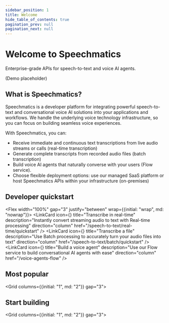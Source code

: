 ```yaml
---
sidebar_position: 1
title: Welcome
hide_table_of_contents: true
pagination_prev: null
pagination_next: null
---
```



# Welcome to Speechmatics

Enterprise-grade APIs for speech-to-text and voice AI agents.

<Box asChild width="100%" height="200px" my="3">
  <Card>
    <Flex justify="center" align="center" width="100%" height="100%">
    (Demo placeholder)
    </Flex>
  </Card>
</Box>

## What is Speechmatics?

Speechmatics is a developer platform for integrating powerful speech-to-text and conversational voice AI solutions into your applications and workflows. We handle the underlying voice technology infrastructure, so you can focus on building seamless voice experiences.

With Speechmatics, you can:

- Receive immediate and continuous text transcriptions from live audio streams or calls (real-time transcription)
- Generate complete transcripts from recorded audio files (batch transcription)
- Build voice AI agents that naturally converse with your users (Flow service).
- Choose flexible deployment options: use our managed SaaS platform or host Speechmatics APIs within your infrastructure (on-premises)

## Developer quickstart

<Flex width="100%" gap="3" justify="between" wrap={{initial: "wrap", md: "nowrap"}}>
  <LinkCard
    icon={<ChevronsRightIcon/>}
    title="Transcribe in real-time"
    description="Instantly convert streaming audio to text with Real-time processing"
    direction="column"
    href="/speech-to-text/real-time/quickstart"
  />
  <LinkCard
    icon={<FileAudio/>}
    title="Transcribe a file"
    description="Use Batch processing to accurately turn your audio files into text"
    direction="column"
    href="/speech-to-text/batch/quickstart"
  />
  <LinkCard
    icon={<BotMessageSquare/>}
    title="Build a voice agent"
    description="Use our Flow service to build conversational AI agents with ease"
    direction="column"
    href="/voice-agents-flow"
  />
</Flex>

## Most popular

<Grid columns={{initial: "1", md: "2"}} gap="3">
  <LinkCard
    title="On-premises deployment"
    description="Host our APIs in your environment, ensuring complete data privacy, infrastructure control, and straightforward integration into existing developer workflows and technology stacks"
    href="/deployments"
  />
  <LinkCard
    title="Visit the portal"
    description="Create API keys, manage billing, explore transcription tools, and build voice AI agents in our web platform."
    href="https://portal.speechmatics.com"
  />
  <LinkCard
    title="API reference"
    description="Explore our API reference. Available for: Real-time transcription, Batch transcription, Voice agents (Flow)"
    href="/api-ref"
  />
  <LinkCard
    title="Core CPU container"
    description="Run our APIs locally, optimizing for low resource usage and data privacy. Ideal for battery-sensitive devices or secure environments, enabling high performance without cloud dependence."
    href="/deployments/container/cpu-speech-to-text-container"
  />
  <LinkCard
    title="On device deployment"
    description="Run our APIs locally, optimizing for low resource usage and data privacy. Ideal for battery-sensitive devices or secure environments, enabling high performance without cloud dependence."
    disabled
    badgeText="Coming soon"
  />
</Grid>

## Start building

<Grid columns={{initial: "1", md: "2"}} gap="3">
  <LinkCard
    title="Voice agent app"
    description="Conversational AI with React Native and Flow"
    href="/voice-agents-flow/guides/react-native"
  />
  <LinkCard
    title="Real-time transcription with NextJS"
    description="Learn to transcribe microphone audio in real-time with NextJS and our API"
    disabled
    badgeText="Coming soon"
  />
</Grid>
